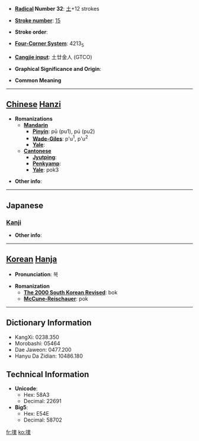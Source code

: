 * '''[[Wiktionary:Chinese radical index| Radical]] Number 32''': [[Wiktionary:Chinese radical index 土|土]]+12 strokes

* '''[[Wiktionary:Chinese total strokes index|Stroke number]]''': [[Wiktionary:Chinese total strokes index 15|15]]

* '''Stroke order''': 

* '''[[Wiktionary:Chinese four corner index|Four-Corner System]]''': 4213<sub>5</sub>

* '''[[Wiktionary:Chinese Cangjie index|Cangjie input]]''': 土廿金人 (GTCO)

* '''Graphical Significance and Origin''': 

* '''Common Meaning'''

----

== [[Chinese]] [[Hanzi]] ==

* '''Romanizations'''
** '''[[Mandarin]]'''
*** '''[[Pinyin]]''': pū (pu1), pú (pu2)
*** '''[[Wade-Giles]]''': p'u<sup>1</sup>, p'u<sup>2</sup>
*** '''[[Yale]]''': 
** '''[[Cantonese]]'''
*** '''[[Jyutping]]''':
*** '''[[Penkyamp]]''': 
*** '''[[Yale]]''': pok3

* '''Other info''': 

----

==Japanese==
===[[Kanji]]===
{{kanji|on readings=[[はく]] (haku), [[ほく]] (hoku)|kun readings=[[ついくれ]] (tsuikure)}}

* '''Other info''':  

----

== [[Korean]] [[Hanja]] ==

* '''Pronunciation''': 복

* '''Romanization'''
** '''[[The 2000 South Korean Revised Romanization|The 2000 South Korean Revised]]''': bok
** '''[[McCune-Reischauer]]''': pok

----

== Dictionary Information ==

* KangXi: 0238.350
* Morobashi: 05464
* Dae Jaweon: 0477.200
* Hanyu Da Zidian: 10486.180

== Technical Information ==

* '''Unicode''':
** Hex: 58A3
** Decimal: 22691
* '''Big5''':
** Hex: E54E
** Decimal: 58702

[[fr:墣]]
[[ko:墣]]